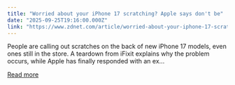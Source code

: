 ```yaml
---
title: "Worried about your iPhone 17 scratching? Apple says don't be"
date: "2025-09-25T19:16:00.000Z"
link: "https://www.zdnet.com/article/worried-about-your-iphone-17-scratching-apple-says-dont-be/"
---
```


People are calling out scratches on the back of new iPhone 17 models, even ones still in the store. A teardown from iFixit explains why the problem occurs, while Apple has finally responded with an ex...

[Read more](https://www.zdnet.com/article/worried-about-your-iphone-17-scratching-apple-says-dont-be/)
